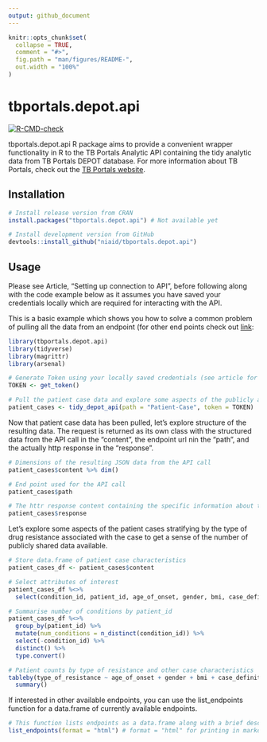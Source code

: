 ```yaml
---
output: github_document
---
```


<!-- README.md is generated from README.Rmd. Please edit that file -->

```r
knitr::opts_chunk$set(
  collapse = TRUE,
  comment = "#>",
  fig.path = "man/figures/README-",
  out.width = "100%"
)
```

# tbportals.depot.api

<!-- badges: start -->
[![R-CMD-check](https://github.com/niaid/tbportals.depot.api/workflows/R-CMD-check/badge.svg)](https://github.com/niaid/tbportals.depot.api/actions)
<!-- badges: end -->

tbportals.depot.api R package aims to provide a convenient wrapper functionality in R to the TB Portals Analytic API containing the tidy analytic data from TB Portals DEPOT database.  For more information about TB Portals, check out the [TB Portals website](https://tbportals.niaid.nih.gov/).

## Installation

``` r
# Install release version from CRAN
install.packages("tbportals.depot.api") # Not available yet

# Install development version from GitHub
devtools::install_github("niaid/tbportals.depot.api")
```

## Usage

Please see Article, "Setting up connection to API", before following along with the code example below as it assumes you have saved your credentials locally which are required for interacting with the API.

This is a basic example which shows you how to solve a common problem of pulling all the data from an endpoint (for other end points check out [link](https://analytic.tbportals.niaid.nih.gov/index.html):

```r
library(tbportals.depot.api)
library(tidyverse)
library(magrittr)
library(arsenal)

# Generate Token using your locally saved credentials (see article for how to set up)
TOKEN <- get_token()

# Pull the patient case data and explore some aspects of the publicly available cases
patient_cases <- tidy_depot_api(path = "Patient-Case", token = TOKEN)
```

Now that patient case data has been pulled, let's explore structure of the resulting data.  The request is returned as its own class with the structured data from the API call in the "content", the endpoint url nin the "path", and the actually http response in the "response".

```r
# Dimensions of the resulting JSON data from the API call
patient_cases$content %>% dim()

# End point used for the API call
patient_cases$path

# The httr response content containing the specific information about the call
patient_cases$response
```

Let's explore some aspects of the patient cases stratifying by the type of drug resistance associated with the case to get a sense of the number of publicly shared data available.

```r
# Store data.frame of patient case characteristics
patient_cases_df <- patient_cases$content

# Select attributes of interest
patient_cases_df %<>%
  select(condition_id, patient_id, age_of_onset, gender, bmi, case_definition, type_of_resistance)

# Summarise number of conditions by patient_id
patient_cases_df %<>%
  group_by(patient_id) %>%
  mutate(num_conditions = n_distinct(condition_id)) %>%
  select(-condition_id) %>%
  distinct() %>%
  type.convert()

# Patient counts by type of resistance and other case characteristics
tableby(type_of_resistance ~ age_of_onset + gender + bmi + case_definition, data = patient_cases_df) %>%
  summary()
```

If interested in other available endpoints, you can use the list_endpoints function for a data.frame of currently available endpoints.

```r
# This function lists endpoints as a data.frame along with a brief description
list_endpoints(format = "html") # format = "html" for printing in markdown/html file
```
